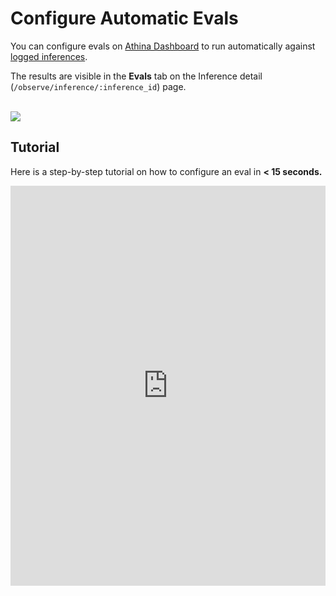 # Configure Automatic Evals

You can configure evals on [Athina Dashboard](https://app.athina.ai/evals/config) to run automatically against [logged inferences](/logging).

The results are visible in the **Evals** tab on the Inference detail (`/observe/inference/:inference_id`) page.

<br />
<img src="/eval-results-2.png" style={{ borderRadius: "8px" }} />

## Tutorial

Here is a step-by-step tutorial on how to configure an eval in **< 15 seconds.**

<iframe
  src="https://scribehow.com/embed/Configure_Evaluation_on_Athina_AI_Platform__rpFMMrOZR1mDBrBF_bQOMg?as=scrollable"
  width="100%"
  height="640"
  allowfullscreen
  frameborder="0"
></iframe>
